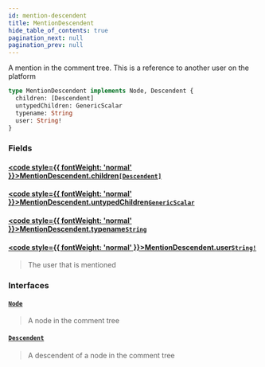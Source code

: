 ```yaml
---
id: mention-descendent
title: MentionDescendent
hide_table_of_contents: true
pagination_next: null
pagination_prev: null
---
```








A mention in the comment tree. This  is a reference to another user on the platform

```graphql
type MentionDescendent implements Node, Descendent {
  children: [Descendent]
  untypedChildren: GenericScalar
  typename: String
  user: String!
}
```


### Fields

#### [<code style={{ fontWeight: 'normal' }}>MentionDescendent.<b>children</b></code>](#)<Bullet />[`[Descendent]`](/docs/schemas/mikro/interfaces/descendent) <Badge class="secondary" text="list"/> <Badge class="secondary" text="interface"/>
> 
> 

#### [<code style={{ fontWeight: 'normal' }}>MentionDescendent.<b>untypedChildren</b></code>](#)<Bullet />[`GenericScalar`](/docs/schemas/mikro/scalars/generic-scalar) <Badge class="secondary" text="scalar"/>
> 
> 

#### [<code style={{ fontWeight: 'normal' }}>MentionDescendent.<b>typename</b></code>](#)<Bullet />[`String`](/docs/schemas/mikro/scalars/string) <Badge class="secondary" text="scalar"/>
> 
> 

#### [<code style={{ fontWeight: 'normal' }}>MentionDescendent.<b>user</b></code>](#)<Bullet />[`String!`](/docs/schemas/mikro/scalars/string) <Badge class="secondary" text="non-null"/> <Badge class="secondary" text="scalar"/>
> The user that is mentioned
> 

### Interfaces

#### [`Node`](/docs/schemas/mikro/interfaces/node) <Badge class="secondary" text="interface"/>
> A node in the comment tree
> 

#### [`Descendent`](/docs/schemas/mikro/interfaces/descendent) <Badge class="secondary" text="interface"/>
> A descendent of a node in the comment tree
> 





